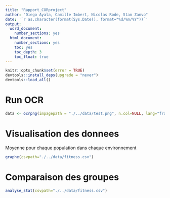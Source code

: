 ```yaml
---
title: "Rapport_CORproject"
author: "Diego Ayala, Camille Imbert, Nicolas Rode, Stan Zanvo"
date: '`r as.character(format(Sys.Date(), format="%d/%m/%Y"))`'
output: 
  word_document:
    number_sections: yes
  html_document:
    number_sections: yes
    toc: yes
    toc_depth: 3
    toc_float: true
---
```



```r
knitr::opts_chunk$set(error = TRUE)
devtools::install_deps(upgrade = "never")
devtools::load_all()
```

# Run OCR

```r

data <- ocrpng(impagepath = "./../data/test.png", n.col=NULL, lang="fra",  header=TRUE, outcsv="./../data/fitnessOCR.csv")

```

# Visualisation des donnees

Moyenne pour chaque population dans chaque environnement
```r
graphe(csvpath="./../data/fitness.csv")
```

# Comparaison des groupes

```r
analyse_stat(csvpath="./../data/fitness.csv")
```

